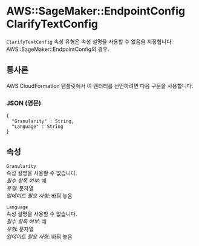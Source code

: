 # AWS::SageMaker::EndpointConfig ClarifyTextConfig

`ClarifyTextConfig` 속성 유형은 속성 설명을 사용할 수 없음을 지정합니다. AWS::SageMaker::EndpointConfig의 경우.

## 통사론

AWS CloudFormation 템플릿에서 이 엔터티를 선언하려면 다음 구문을 사용합니다.

### JSON (영문)

```
{
  "Granularity" : String,
  "Language" : String
}
```

## 속성

`Granularity`  
속성 설명을 사용할 수 없습니다.  
_필수 항목 여부_: 예  
_유형_: 문자열  
_업데이트 필요 사항_: 바꿔 놓음

`Language`  
속성 설명을 사용할 수 없습니다.  
_필수 항목 여부_: 예  
_유형_: 문자열  
_업데이트 필요 사항_: 바꿔 놓음
